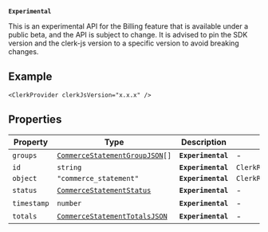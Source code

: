 **`Experimental`**

This is an experimental API for the Billing feature that is available under a public beta, and the API is subject to change.
It is advised to pin the SDK version and the clerk-js version to a specific version to avoid breaking changes.

## Example

```tsx
<ClerkProvider clerkJsVersion="x.x.x" />
```

## Properties

| Property                           | Type                                                                           | Description        | Overrides                  |
| ---------------------------------- | ------------------------------------------------------------------------------ | ------------------ | -------------------------- |
| <a id="groups"></a> `groups`       | <code>[CommerceStatementGroupJSON](commerce-statement-group-json.mdx)[]</code> | **`Experimental`** | -                          |
| <a id="id"></a> `id`               | `string`                                                                       | **`Experimental`** | `ClerkResourceJSON.id`     |
| <a id="object"></a> `object`       | `"commerce_statement"`                                                         | **`Experimental`** | `ClerkResourceJSON.object` |
| <a id="status"></a> `status`       | [`CommerceStatementStatus`](commerce-statement-status.mdx)                     | **`Experimental`** | -                          |
| <a id="timestamp"></a> `timestamp` | `number`                                                                       | **`Experimental`** | -                          |
| <a id="totals"></a> `totals`       | [`CommerceStatementTotalsJSON`](commerce-statement-totals-json.mdx)            | **`Experimental`** | -                          |
